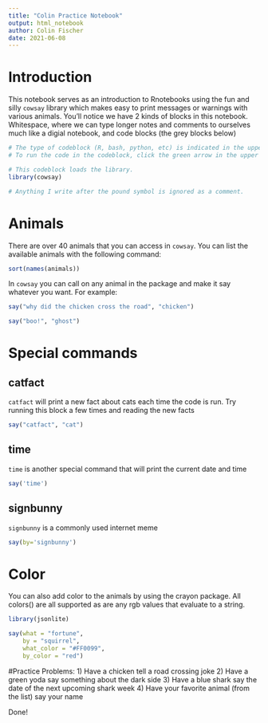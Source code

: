```yaml
---
title: "Colin Practice Notebook"
output: html_notebook
author: Colin Fischer
date: 2021-06-08
---
```

# Introduction
This notebook serves as an introduction to Rnotebooks using the fun and silly `cowsay` library which makes easy to print messages or warnings with various animals. You'll notice we have 2 kinds of blocks in this notebook. Whitespace, where we can type longer notes and comments to ourselves much like a digial notebook, and code blocks (the grey blocks below)
```r
# The type of codeblock (R, bash, python, etc) is indicated in the upper left. 
# To run the code in the codeblock, click the green arrow in the upper right. 

# This codeblock loads the library.
library(cowsay)

# Anything I write after the pound symbol is ignored as a comment. 
```
# Animals
There are over 40 animals that you can access in `cowsay`. You can list the available animals with the following command:
```r
sort(names(animals))
```
In `cowsay` you can call on any animal in the package and make it say whatever you want. For example:
```r
say("why did the chicken cross the road", "chicken")
```
```r
say("boo!", "ghost")
```
# Special commands
## catfact
`catfact` will print a new fact about cats each time the code is run. Try running this block a few times and reading the new facts
```r
say("catfact", "cat")
```
## time
`time` is another special command that will print the current date and time 
```r
say('time')
```
## signbunny
`signbunny` is a commonly used internet meme 
```r
say(by='signbunny')
```
# Color
You can also add color to the animals by using the crayon package. All colors() are all supported as are any rgb values that evaluate to a string.
```r
library(jsonlite)

say(what = "fortune",
    by = "squirrel",
    what_color = "#FF0099",
    by_color = "red")

```
#Practice Problems:
1) Have a chicken tell a road crossing joke
2) Have a green yoda say something about the dark side
3) Have a blue shark say the date of the next upcoming shark week
4) Have your favorite animal (from the list) say your name

Done! 
